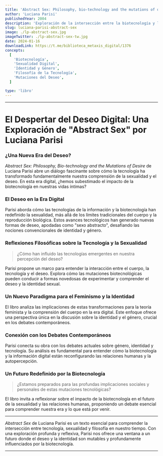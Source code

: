 ```yaml
---
title: 'Abstract Sex: Philosophy, bio-technology and the mutations of desire'
author: 'Luciana Parisi'
publishedYear: 2004
description: 'Exploración de la intersección entre la biotecnología y la tecnología de la información en la redefinición del sexo y el deseo, más allá de los límites tradicionales del cuerpo.'
slug: luciana-parisi-abstract-sex
image: ./lp-abstract-sex.jpg
imageTwitter: ./lp-abstract-sex-tw.jpg
date: 2024-01-16
downloadLink: https://t.me/biblioteca_metaxis_digital/1376
concepts:
  [
    'Biotecnología',
    'Sexualidad Digital',
    'Identidad y Género',
    'Filosofía de la Tecnología',
    'Mutaciones del Deseo',
  ]

type: 'libro'
---
```


---

# El Despertar del Deseo Digital: Una Exploración de "Abstract Sex" por Luciana Parisi

### **¿Una Nueva Era del Deseo?**

_Abstract Sex: Philosophy, Bio-technology and the Mutations of Desire_ de Luciana Parisi abre un diálogo fascinante sobre cómo la tecnología ha transformado fundamentalmente nuestra comprensión de la sexualidad y el deseo. En esta era digital, ¿hemos subestimado el impacto de la biotecnología en nuestras vidas íntimas?

### **El Deseo en la Era Digital**

Parisi aborda cómo las tecnologías de la información y la biotecnología han redefinido la sexualidad, más allá de los límites tradicionales del cuerpo y la reproducción biológica. Estos avances tecnológicos han generado nuevas formas de deseo, apodadas como "sexo abstracto", desafiando las nociones convencionales de identidad y género.

### **Reflexiones Filosóficas sobre la Tecnología y la Sexualidad**

> ¿Cómo han influido las tecnologías emergentes en nuestra percepción del deseo?

Parisi propone un marco para entender la interacción entre el cuerpo, la tecnología y el deseo. Explora cómo las mutaciones biotecnológicas pueden conducir a formas novedosas de experimentar y comprender el deseo y la identidad sexual.

### **Un Nuevo Paradigma para el Feminismo y la Identidad**

El libro analiza las implicaciones de estas transformaciones para la teoría feminista y la comprensión del cuerpo en la era digital. Este enfoque ofrece una perspectiva única en la discusión sobre la identidad y el género, crucial en los debates contemporáneos.

### **Conexión con los Debates Contemporáneos**

Parisi conecta su obra con los debates actuales sobre género, identidad y tecnología. Su análisis es fundamental para entender cómo la biotecnología y la información digital están reconfigurando las relaciones humanas y la autopercepción.

### **Un Futuro Redefinido por la Biotecnología**

> ¿Estamos preparados para las profundas implicaciones sociales y personales de estas mutaciones tecnológicas?

El libro invita a reflexionar sobre el impacto de la biotecnología en el futuro de la sexualidad y las relaciones humanas, proponiendo un debate esencial para comprender nuestra era y lo que está por venir.

---

_Abstract Sex_ de Luciana Parisi es un texto esencial para comprender la intersección entre tecnología, sexualidad y filosofía en nuestro tiempo. Con una exploración profunda y reflexiva, Parisi nos ofrece una ventana a un futuro donde el deseo y la identidad son mutables y profundamente influenciados por la biotecnología.

---
